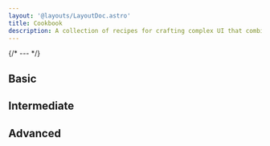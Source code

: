 ```yaml
---
layout: '@layouts/LayoutDoc.astro'
title: Cookbook
description: A collection of recipes for crafting complex UI that combines Skeleton and Tailwind primitives.
---
```




{/* --- */}

## Basic

<NavGrid
	collection="resources"
	path="cookbook/basic/"
	classes="md:grid-cols-2"
/>

## Intermediate

<NavGrid
	collection="resources"
	path="cookbook/intermediate/"
	classes="md:grid-cols-2"
/>

## Advanced

<NavGrid
	collection="resources"
	path="cookbook/advanced/"
	classes="md:grid-cols-2"
/>
